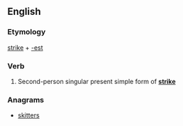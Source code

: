 ==English==

===Etymology===
[[strike]] + [[-est]]

===Verb===
{{en-verb form}}

# {{archaic}} Second-person singular present simple form of '''[[strike]]'''

===Anagrams===
* [[skitters#English|skitters]]
